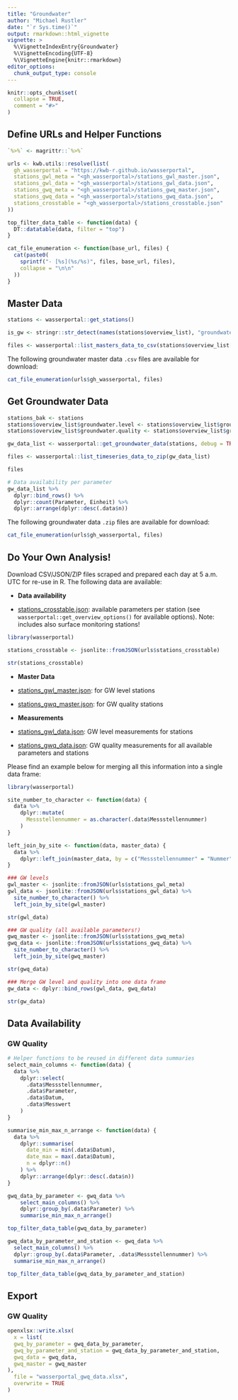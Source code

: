 ```yaml
---
title: "Groundwater"
author: "Michael Rustler"
date: "`r Sys.time()`"
output: rmarkdown::html_vignette
vignette: >
  %\VignetteIndexEntry{Groundwater}
  %\VignetteEncoding{UTF-8}
  %\VignetteEngine{knitr::rmarkdown}
editor_options: 
  chunk_output_type: console
---
```


```r
knitr::opts_chunk$set(
  collapse = TRUE,
  comment = "#>"
)
```

## Define URLs and Helper Functions

```r
`%>%` <- magrittr::`%>%`

urls <- kwb.utils::resolve(list(
  gh_wasserportal = "https://kwb-r.github.io/wasserportal",
  stations_gwl_meta = "<gh_wasserportal>/stations_gwl_master.json",
  stations_gwl_data = "<gh_wasserportal>/stations_gwl_data.json",
  stations_gwq_meta = "<gh_wasserportal>/stations_gwq_master.json",
  stations_gwq_data = "<gh_wasserportal>/stations_gwq_data.json",
  stations_crosstable = "<gh_wasserportal>/stations_crosstable.json"
))

top_filter_data_table <- function(data) {
  DT::datatable(data, filter = "top")
}

cat_file_enumeration <- function(base_url, files) {
  cat(paste0(
    sprintf("- [%s](%s/%s)", files, base_url, files),
    collapse = "\n\n"
  ))
}
```

## Master Data

```r
stations <- wasserportal::get_stations()

is_gw <- stringr::str_detect(names(stations$overview_list), "groundwater")

files <- wasserportal::list_masters_data_to_csv(stations$overview_list[is_gw])
```

The following groundwater master data `.csv` files are available for download: 

```r
cat_file_enumeration(urls$gh_wasserportal, files)
```

## Get Groundwater Data

```r
stations_bak <- stations
stations$overview_list$groundwater.level <- stations$overview_list$groundwater.level[sample(876, 10), ]
stations$overview_list$groundwater.quality <- stations$overview_list$groundwater.quality[sample(208, 10), ]

gw_data_list <- wasserportal::get_groundwater_data(stations, debug = TRUE)

files <- wasserportal::list_timeseries_data_to_zip(gw_data_list)

files

# Data availability per parameter
gw_data_list %>%
  dplyr::bind_rows() %>% 
  dplyr::count(Parameter, Einheit) %>% 
  dplyr::arrange(dplyr::desc(.data$n))
```

The following groundwater data `.zip` files are available for download: 

```r
cat_file_enumeration(urls$gh_wasserportal, files)
```

## Do Your Own Analysis! 

Download CSV/JSON/ZIP files scraped and prepared each day at 5 a.m. UTC for
re-use in R. The following data are available:

- **Data availability**

* [stations_crosstable.json](`r urls$stations_crosstable`): 
available parameters per station (see `wasserportal::get_overview_options()` 
for available options). Note: includes also surface monitoring stations!

```r
library(wasserportal)

stations_crosstable <- jsonlite::fromJSON(urls$stations_crosstable)

str(stations_crosstable)
```

- **Master Data**

* [stations_gwl_master.json](`r urls$stations_gwl_meta`): 
for GW level stations

* [stations_gwq_master.json](`r urls$stations_gwq_meta`): 
for GW quality stations

- **Measurements**

* [stations_gwl_data.json](`r urls$stations_gwl_data`): 
GW level measurements for stations

* [stations_gwq_data.json](`r urls$stations_gwq_data`): 
GW quality measurements for all available parameters and stations

Please find an example below for merging all this information into a single 
data frame:

```r
library(wasserportal)

site_number_to_character <- function(data) {
  data %>%
    dplyr::mutate(
      Messstellennummer = as.character(.data$Messstellennummer)
    )
}

left_join_by_site <- function(data, master_data) {
  data %>%
    dplyr::left_join(master_data, by = c("Messstellennummer" = "Nummer"))
}

### GW levels
gwl_master <- jsonlite::fromJSON(urls$stations_gwl_meta)
gwl_data <- jsonlite::fromJSON(urls$stations_gwl_data) %>%  
  site_number_to_character() %>% 
  left_join_by_site(gwl_master)

str(gwl_data)

### GW quality (all available parameters!)
gwq_master <- jsonlite::fromJSON(urls$stations_gwq_meta)
gwq_data <- jsonlite::fromJSON(urls$stations_gwq_data) %>%  
  site_number_to_character() %>% 
  left_join_by_site(gwq_master)

str(gwq_data)

### Merge GW level and quality into one data frame
gw_data <- dplyr::bind_rows(gwl_data, gwq_data)

str(gw_data)
```

## Data Availability 

### GW Quality

```r
# Helper functions to be reused in different data summaries
select_main_columns <- function(data) {
  data %>%
    dplyr::select(
      .data$Messstellennummer,
      .data$Parameter,
      .data$Datum,
      .data$Messwert
    )
}

summarise_min_max_n_arrange <- function(data) {
  data %>%
    dplyr::summarise(
      date_min = min(.data$Datum),
      date_max = max(.data$Datum),
      n = dplyr::n()
    ) %>%
    dplyr::arrange(dplyr::desc(.data$n))
}
```

```r
gwq_data_by_parameter <- gwq_data %>%
    select_main_columns() %>%
    dplyr::group_by(.data$Parameter) %>%
    summarise_min_max_n_arrange()

top_filter_data_table(gwq_data_by_parameter)
```

```r
gwq_data_by_parameter_and_station <- gwq_data %>%
  select_main_columns() %>%
  dplyr::group_by(.data$Parameter, .data$Messstellennummer) %>%
  summarise_min_max_n_arrange()

top_filter_data_table(gwq_data_by_parameter_and_station)
```

## Export

### GW Quality

```r
openxlsx::write.xlsx(
  x = list(
  gwq_by_parameter = gwq_data_by_parameter,
  gwq_by_parameter_and_station = gwq_data_by_parameter_and_station,
  gwq_data = gwq_data,
  gwq_master = gwq_master
),
  file = "wasserportal_gwq_data.xlsx",
  overwrite = TRUE
)
```
